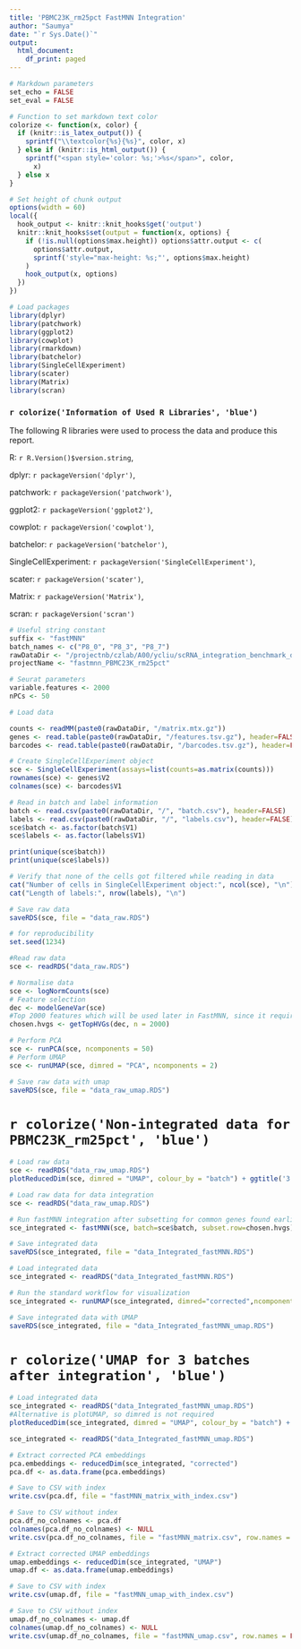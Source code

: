 ```yaml
---
title: 'PBMC23K_rm25pct FastMNN Integration'
author: "Saumya"
date: "`r Sys.Date()`"
output:
  html_document:
    df_print: paged
---
```


```r
# Markdown parameters
set_echo = FALSE
set_eval = FALSE
```

```r
# Function to set markdown text color
colorize <- function(x, color) {
  if (knitr::is_latex_output()) {
    sprintf("\\textcolor{%s}{%s}", color, x)
  } else if (knitr::is_html_output()) {
    sprintf("<span style='color: %s;'>%s</span>", color,
      x)
  } else x
}
```


```r
# Set height of chunk output
options(width = 60)
local({
  hook_output <- knitr::knit_hooks$get('output')
  knitr::knit_hooks$set(output = function(x, options) {
    if (!is.null(options$max.height)) options$attr.output <- c(
      options$attr.output,
      sprintf('style="max-height: %s;"', options$max.height)
    )
    hook_output(x, options)
  })
})
```

```r
# Load packages
library(dplyr)
library(patchwork)
library(ggplot2)
library(cowplot)
library(rmarkdown)
library(batchelor)
library(SingleCellExperiment)
library(scater)
library(Matrix)
library(scran)
```
<!-- Information of Used Library -->
### `r colorize('Information of Used R Libraries', 'blue')` 

The following R libraries were used to process the data and produce this report.

R: `r R.Version()$version.string`,

dplyr: `r packageVersion('dplyr')`, 

patchwork: `r packageVersion('patchwork')`, 

ggplot2: `r packageVersion('ggplot2')`, 

cowplot: `r packageVersion('cowplot')`,

batchelor: `r packageVersion('batchelor')`,

SingleCellExperiment: `r packageVersion('SingleCellExperiment')`,

scater: `r packageVersion('scater')`,

Matrix: `r packageVersion('Matrix')`,

scran: `r packageVersion('scran')`

```r
# Useful string constant
suffix <- "fastMNN"
batch_names <- c("P8_0", "P8_3", "P8_7")
rawDataDir <- "/projectnb/czlab/A00/ycliu/scRNA_integration_benchmark_datasets/PBMC23K_rm25pct"
projectName <- "fastmnn_PBMC23K_rm25pct"

# Seurat parameters
variable.features <- 2000
nPCs <- 50
```

```r
# Load data

counts <- readMM(paste0(rawDataDir, "/matrix.mtx.gz"))
genes <- read.table(paste0(rawDataDir, "/features.tsv.gz"), header=FALSE, stringsAsFactors=FALSE)
barcodes <- read.table(paste0(rawDataDir, "/barcodes.tsv.gz"), header=FALSE, stringsAsFactors=FALSE)

# Create SingleCellExperiment object
sce <- SingleCellExperiment(assays=list(counts=as.matrix(counts)))
rownames(sce) <- genes$V2
colnames(sce) <- barcodes$V1

```

```r

# Read in batch and label information
batch <- read.csv(paste0(rawDataDir, "/", "batch.csv"), header=FALSE)
labels <- read.csv(paste0(rawDataDir, "/", "labels.csv"), header=FALSE)
sce$batch <- as.factor(batch$V1)
sce$labels <- as.factor(labels$V1)

print(unique(sce$batch))
print(unique(sce$labels))

```

```r
# Verify that none of the cells got filtered while reading in data
cat("Number of cells in SingleCellExperiment object:", ncol(sce), "\n")
cat("Length of labels:", nrow(labels), "\n")
```

```r
# Save raw data
saveRDS(sce, file = "data_raw.RDS")
```

```r
# for reproducibility
set.seed(1234)

#Read raw data
sce <- readRDS("data_raw.RDS")
```

```r
# Normalise data
sce <- logNormCounts(sce)
# Feature selection
dec <- modelGeneVar(sce)
#Top 2000 features which will be used later in FastMNN, since it requires an equal number of genes in batches.
chosen.hvgs <- getTopHVGs(dec, n = 2000)
```

```r
# Perform PCA
sce <- runPCA(sce, ncomponents = 50)
# Perform UMAP
sce <- runUMAP(sce, dimred = "PCA", ncomponents = 2)
```

```r
# Save raw data with umap
saveRDS(sce, file = "data_raw_umap.RDS")
```

# `r colorize('Non-integrated data for PBMC23K_rm25pct', 'blue')`

```r
# Load raw data
sce <- readRDS("data_raw_umap.RDS")
plotReducedDim(sce, dimred = "UMAP", colour_by = "batch") + ggtitle('3 Batches before Integration')

```


```r
# Load raw data for data integration
sce <- readRDS("data_raw_umap.RDS")

# Run fastMNN integration after subsetting for common genes found earlier)
sce_integrated <- fastMNN(sce, batch=sce$batch, subset.row=chosen.hvgs)

# Save integrated data
saveRDS(sce_integrated, file = "data_Integrated_fastMNN.RDS")
```

```r
# Load integrated data
sce_integrated <- readRDS("data_Integrated_fastMNN.RDS")
```

```r
# Run the standard workflow for visualization
sce_integrated <- runUMAP(sce_integrated, dimred="corrected",ncomponents = 2)

# Save integrated data with UMAP
saveRDS(sce_integrated, file = "data_Integrated_fastMNN_umap.RDS")
```


# `r colorize('UMAP for 3 batches after integration', 'blue')` 

```r
# Load integrated data
sce_integrated <- readRDS("data_Integrated_fastMNN_umap.RDS")
#Alternative is plotUMAP, so dimred is not required
plotReducedDim(sce_integrated, dimred = "UMAP", colour_by = "batch") + ggtitle('3 Batches after Integration')

```

```r
sce_integrated <- readRDS("data_Integrated_fastMNN_umap.RDS")
```


```r
# Extract corrected PCA embeddings
pca.embeddings <- reducedDim(sce_integrated, "corrected")
pca.df <- as.data.frame(pca.embeddings)

# Save to CSV with index
write.csv(pca.df, file = "fastMNN_matrix_with_index.csv")

# Save to CSV without index
pca.df_no_colnames <- pca.df
colnames(pca.df_no_colnames) <- NULL
write.csv(pca.df_no_colnames, file = "fastMNN_matrix.csv", row.names = FALSE)


```

```r
# Extract corrected UMAP embeddings
umap.embeddings <- reducedDim(sce_integrated, "UMAP")
umap.df <- as.data.frame(umap.embeddings)

# Save to CSV with index
write.csv(umap.df, file = "fastMNN_umap_with_index.csv")

# Save to CSV without index
umap.df_no_colnames <- umap.df
colnames(umap.df_no_colnames) <- NULL
write.csv(umap.df_no_colnames, file = "fastMNN_umap.csv", row.names = FALSE)
```

